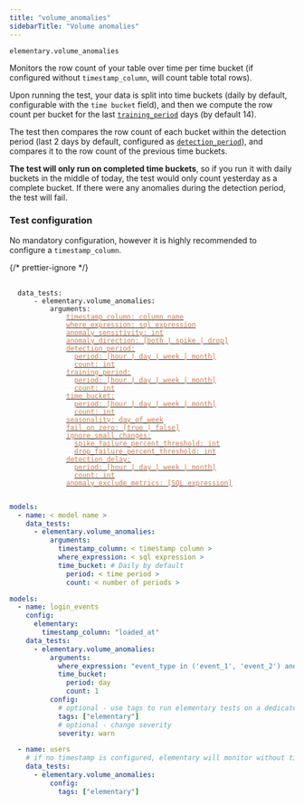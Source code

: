 ```yaml
---
title: "volume_anomalies"
sidebarTitle: "Volume anomalies"
---
```

<Snippet file="ai-generate-test.mdx" />

`elementary.volume_anomalies`

Monitors the row count of your table over time per time bucket (if configured without `timestamp_column`, will count table total rows).

Upon running the test, your data is split into time buckets (daily by default, configurable with the `time bucket` field),
and then we compute the row count per bucket for the last [`training_period`](/data-tests/anomaly-detection-configuration/training-period) days (by default 14).

The test then compares the row count of each bucket within the detection period (last 2 days by default, configured as [`detection_period`](/data-tests/anomaly-detection-configuration/detection-period)),
and compares it to the row count of the previous time buckets.

**The test will only run on completed time buckets**, so if you run it with daily buckets in the middle of today, the test would only count yesterday as a complete bucket.
If there were any anomalies during the detection period, the test will fail.

### Test configuration

No mandatory configuration, however it is highly recommended to configure a `timestamp_column`.

{/* prettier-ignore */}
<pre>
 <code>
  data_tests:
    &nbsp;&nbsp;- elementary.volume_anomalies:
      &nbsp;&nbsp;&nbsp;&nbsp;arguments:
        &nbsp;&nbsp;&nbsp;&nbsp;&nbsp;&nbsp;<a href="/data-tests/anomaly-detection-configuration/timestamp-column"><font color="#CD7D55">timestamp_column: column name</font></a>
        &nbsp;&nbsp;&nbsp;&nbsp;&nbsp;&nbsp;<a href="/data-tests/anomaly-detection-configuration/where-expression"><font color="#CD7D55">where_expression: sql expression</font></a>
        &nbsp;&nbsp;&nbsp;&nbsp;&nbsp;&nbsp;<a href="/data-tests/anomaly-detection-configuration/anomaly-sensitivity"><font color="#CD7D55">anomaly_sensitivity: int</font></a>
        &nbsp;&nbsp;&nbsp;&nbsp;&nbsp;&nbsp;<a href="/data-tests/anomaly-detection-configuration/anomaly-direction"><font color="#CD7D55">anomaly_direction: [both | spike | drop]</font></a>
        &nbsp;&nbsp;&nbsp;&nbsp;&nbsp;&nbsp;<a href="/data-tests/anomaly-detection-configuration/detection-period"><font color="#CD7D55">detection_period:</font></a>
        &nbsp;&nbsp;&nbsp;&nbsp;&nbsp;&nbsp;&nbsp;&nbsp;<a href="/data-tests/anomaly-detection-configuration/detection-period"><font color="#CD7D55">period: [hour | day | week | month]</font></a>
        &nbsp;&nbsp;&nbsp;&nbsp;&nbsp;&nbsp;&nbsp;&nbsp;<a href="/data-tests/anomaly-detection-configuration/detection-period"><font color="#CD7D55">count: int</font></a>
        &nbsp;&nbsp;&nbsp;&nbsp;&nbsp;&nbsp;<a href="/data-tests/anomaly-detection-configuration/training-period"><font color="#CD7D55">training_period:</font></a>
        &nbsp;&nbsp;&nbsp;&nbsp;&nbsp;&nbsp;&nbsp;&nbsp;<a href="/data-tests/anomaly-detection-configuration/training-period"><font color="#CD7D55">period: [hour | day | week | month]</font></a>
        &nbsp;&nbsp;&nbsp;&nbsp;&nbsp;&nbsp;&nbsp;&nbsp;<a href="/data-tests/anomaly-detection-configuration/training-period"><font color="#CD7D55">count: int</font></a>
        &nbsp;&nbsp;&nbsp;&nbsp;&nbsp;&nbsp;<a href="/data-tests/anomaly-detection-configuration/time-bucket"><font color="#CD7D55">time_bucket:</font></a>
        &nbsp;&nbsp;&nbsp;&nbsp;&nbsp;&nbsp;&nbsp;&nbsp;<a href="/data-tests/anomaly-detection-configuration/time-bucket"><font color="#CD7D55">period: [hour | day | week | month]</font></a>
        &nbsp;&nbsp;&nbsp;&nbsp;&nbsp;&nbsp;&nbsp;&nbsp;<a href="/data-tests/anomaly-detection-configuration/time-bucket"><font color="#CD7D55">count: int</font></a>
        &nbsp;&nbsp;&nbsp;&nbsp;&nbsp;&nbsp;<a href="/data-tests/anomaly-detection-configuration/seasonality"><font color="#CD7D55">seasonality: day_of_week</font></a>
        &nbsp;&nbsp;&nbsp;&nbsp;&nbsp;&nbsp;<a href="/data-tests/anomaly-detection-configuration/fail_on_zero"><font color="#CD7D55">fail_on_zero: [true | false]</font></a>
        &nbsp;&nbsp;&nbsp;&nbsp;&nbsp;&nbsp;<a href="/data-tests/anomaly-detection-configuration/ignore_small_changes"><font color="#CD7D55">ignore_small_changes:</font></a>
        &nbsp;&nbsp;&nbsp;&nbsp;&nbsp;&nbsp;&nbsp;&nbsp;<a href="/data-tests/anomaly-detection-configuration/ignore_small_changes"><font color="#CD7D55">spike_failure_percent_threshold: int</font></a>
        &nbsp;&nbsp;&nbsp;&nbsp;&nbsp;&nbsp;&nbsp;&nbsp;<a href="/data-tests/anomaly-detection-configuration/ignore_small_changes"><font color="#CD7D55">drop_failure_percent_threshold: int</font></a>
        &nbsp;&nbsp;&nbsp;&nbsp;&nbsp;&nbsp;<a href="/data-tests/anomaly-detection-configuration/detection-delay"><font color="#CD7D55">detection_delay:</font></a>
        &nbsp;&nbsp;&nbsp;&nbsp;&nbsp;&nbsp;&nbsp;&nbsp;<a href="/data-tests/anomaly-detection-configuration/detection-delay"><font color="#CD7D55">period: [hour | day | week | month]</font></a>
        &nbsp;&nbsp;&nbsp;&nbsp;&nbsp;&nbsp;&nbsp;&nbsp;<a href="/data-tests/anomaly-detection-configuration/detection-delay"><font color="#CD7D55">count: int</font></a>
        &nbsp;&nbsp;&nbsp;&nbsp;&nbsp;&nbsp;<a href="/data-tests/anomaly-detection-configuration/anomaly-exclude-metrics"><font color="#CD7D55">anomaly_exclude_metrics: [SQL expression]</font></a>
 </code>
</pre>

<RequestExample>

```yml Models
models:
  - name: < model name >
    data_tests:
      - elementary.volume_anomalies:
          arguments:
            timestamp_column: < timestamp column >
            where_expression: < sql expression >
            time_bucket: # Daily by default
              period: < time period >
              count: < number of periods >
```

```yml Models example
models:
  - name: login_events
    config:
      elementary:
        timestamp_column: "loaded_at"
    data_tests:
      - elementary.volume_anomalies:
          arguments:
            where_expression: "event_type in ('event_1', 'event_2') and country_name != 'unwanted country'"
            time_bucket:
              period: day
              count: 1
          config:
            # optional - use tags to run elementary tests on a dedicated run
            tags: ["elementary"]
            # optional - change severity
            severity: warn

  - name: users
    # if no timestamp is configured, elementary will monitor without time filtering
    data_tests:
      - elementary.volume_anomalies:
          config:
            tags: ["elementary"]
```

</RequestExample>
